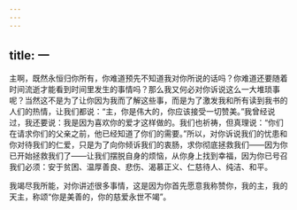 ```yaml
---
---
---
```

title: 一
---

主啊，既然永恒归你所有，你难道预先不知道我对你所说的话吗？你难道还要随着时间流逝才能看到时间里发生的事情吗？那么我又何必对你诉说这么一大堆琐事呢？当然这不是为了让你因为我而了解这些事，而是为了激发我和所有读到我书的人们的热情，让我们都说：“主，你是伟大的，你应该接受一切赞美。”我曾经说过，我还要说：我是因为喜欢你的爱才这样做的。我们也祈祷，但真理说：“你们在请求你们的父亲之前，他已经知道了你们的需要。”所以，对你诉说我们的忧患和你对待我们的仁爱，只是为了向你倾诉我们的衷肠，求你彻底拯救我们——因为你已开始拯救我们了——让我们摆脱自身的烦恼，从你身上找到幸福，因为你已号召我们必须：安于贫困、温厚善良、悲伤、渴慕正义、仁慈待人、纯洁、和平。

我竭尽我所能，对你讲述很多事情，这是因为你首先愿意我称赞你，我的主，我的天主，称颂“你是美善的，你的慈爱永世不竭”。